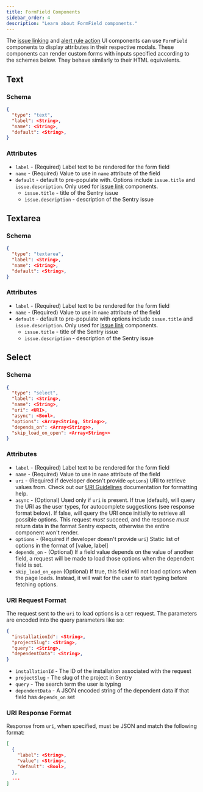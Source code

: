 ```yaml
---
title: FormField Components
sidebar_order: 4
description: "Learn about FormField components."
---
```


The [issue linking](/product/integrations/integration-platform/ui-components/issue-link) and [alert rule action](/product/integrations/integration-platform/ui-components/alert-rule-action) UI components can use `FormField` components to display attributes in their respective modals. These components can render custom forms with inputs specified according to the schemes below. They behave similarly to their HTML equivalents.

## Text

### Schema

```json {filename:schema.json}
{
  "type": "text",
  "label": <String>,
  "name": <String>,
  "default": <String>,
}
```

### Attributes

- `label` - (Required) Label text to be rendered for the form field
- `name` - (Required) Value to use in `name` attribute of the field
- `default` - default to pre-populate with. Options include `issue.title` and `issue.description`. Only used for [issue link](/product/integrations/integration-platform/ui-components/issue-link) components.
  - `issue.title` - title of the Sentry issue
  - `issue.description` - description of the Sentry issue

## Textarea

### Schema

```json {filename:schema.json}
{
  "type": "textarea",
  "label": <String>,
  "name": <String>,
  "default": <String>,
}
```

### Attributes

- `label` - (Required) Label text to be rendered for the form field
- `name` - (Required) Value to use in `name` attribute of the field
- `default` - default to pre-populate with options include `issue.title` and `issue.description`. Only used for [issue link](/product/integrations/integration-platform/ui-components/issue-link) components.
  - `issue.title` - title of the Sentry issue
  - `issue.description` - description of the Sentry issue

## Select

### Schema

```json {filename:schema.json}
{
  "type": "select",
  "label": <String>,
  "name": <String>,
  "uri": <URI>,
  "async": <Bool>,
  "options": <Array<String, String>>,
  "depends_on": <Array<String>>,
  "skip_load_on_open": <Array<String>>
}
```

### Attributes

- `label` - (Required) Label text to be rendered for the form field
- `name` - (Required) Value to use in `name` attribute of the field
- `uri` - (Required if developer doesn't provide `options`) URI to retrieve values from. Check out our [URI Guidelines](/product/integrations/integration-platform/ui-components/#uri-guidelines) documentation for formatting help.
- `async` - (Optional) Used only if `uri` is present. If true (default), will query the URI as the user types, for autocomplete suggestions (see response format below). If false, will query the URI once initially to retrieve all possible options. This request _must_ succeed, and the response _must_ return data in the format Sentry expects, otherwise the entire component won't render.
- `options` - (Required if developer doesn't provide `uri`) Static list of options in the format of [value, label]
- `depends_on` - (Optional) If a field value depends on the value of another field, a request will be made to load those options when the dependent field is set.
- `skip_load_on_open` (Optional) If true, this field will not load options when the page loads. Instead, it will wait for the user to start typing before fetching options.

### URI Request Format

The request sent to the `uri` to load options is a `GET` request. The parameters are encoded into the query parameters like so:

```json
{
  "installationId": <String>,
  "projectSlug": <String>,
  "query": <String>,
  "dependentData": <String>,
}
```

- `installationId` - The ID of the installation associated with the request
- `projectSlug` - The slug of the project in Sentry
- `query` - The search term the user is typing
- `dependentData` - A JSON encoded string of the dependent data if that field has `depends_on` set

### URI Response Format

Response from `uri`, when specified, must be JSON and match the following format:

```json
[
  {
    "label": <String>,
    "value": <String>,
    "default": <Bool>,
  },
  ...
]
```
